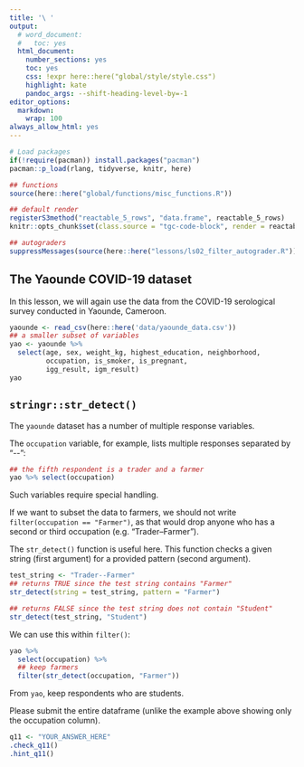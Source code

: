 ```yaml
---
title: '\ '
output:
  # word_document:
  #   toc: yes
  html_document:
    number_sections: yes
    toc: yes
    css: !expr here::here("global/style/style.css")
    highlight: kate
    pandoc_args: --shift-heading-level-by=-1
editor_options:
  markdown:
    wrap: 100
always_allow_html: yes
---
```


```r
# Load packages 
if(!require(pacman)) install.packages("pacman")
pacman::p_load(rlang, tidyverse, knitr, here)

## functions
source(here::here("global/functions/misc_functions.R"))

## default render
registerS3method("reactable_5_rows", "data.frame", reactable_5_rows)
knitr::opts_chunk$set(class.source = "tgc-code-block", render = reactable_5_rows)

## autograders
suppressMessages(source(here::here("lessons/ls02_filter_autograder.R")))
```

## The Yaounde COVID-19 dataset

In this lesson, we will again use the data from the COVID-19 serological survey conducted in Yaounde, Cameroon.

```r
yaounde <- read_csv(here::here('data/yaounde_data.csv'))
## a smaller subset of variables
yao <- yaounde %>% 
  select(age, sex, weight_kg, highest_education, neighborhood, 
         occupation, is_smoker, is_pregnant, 
         igg_result, igm_result)
yao
```


## `stringr::str_detect()`

The `yaounde` dataset has a number of multiple response variables.

The `occupation` variable, for example, lists multiple responses separated by "\--":

```r
## the fifth respondent is a trader and a farmer
yao %>% select(occupation) 
```

Such variables require special handling.

If we want to subset the data to farmers, we should not write `filter(occupation == "Farmer")`, as that would drop anyone who has a second or third occupation (e.g. "Trader--Farmer").

The `str_detect()` function is useful here. This function checks a given string (first argument) for a provided pattern (second argument).

```r
test_string <- "Trader--Farmer"
## returns TRUE since the test string contains "Farmer"
str_detect(string = test_string, pattern = "Farmer")

## returns FALSE since the test string does not contain "Student"
str_detect(test_string, "Student")
```

We can use this within `filter()`:

```r
yao %>% 
  select(occupation) %>% 
  ## keep farmers
  filter(str_detect(occupation, "Farmer"))
```

::: practice
From `yao`, keep respondents who are students.

Please submit the entire dataframe (unlike the example above showing only the occupation column).

```r
q11 <- "YOUR_ANSWER_HERE" 
.check_q11()
.hint_q11()

```
:::
